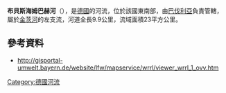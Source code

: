 {{Coord|48.451104757528356|N|10.270419716835022|E|display=title}}

'''布貝斯海姆巴赫河'''（{{lang-de|Bubesheimer Bach}}），是[[德國|德國]]的河流，位於該國東南部，由[[巴伐利亞|巴伐利亞]]負責管轄，屬於[[金茨河|金茨河]]的左支流，河道全長9.9公里，流域面積23平方公里。

==參考資料==
* http://gisportal-umwelt.bayern.de/website/lfw/mapservice/wrrl/viewer_wrrl_1_ovv.htm {{Webarchive|url=https://archive.is/20050409031701/http://gisportal-umwelt.bayern.de/website/lfw/mapservice/wrrl/viewer_wrrl_1_ovv.htm |date=2005-04-09 }}

{{Germany-geo-stub}}
[[Category:德國河流|Category:德國河流]]
